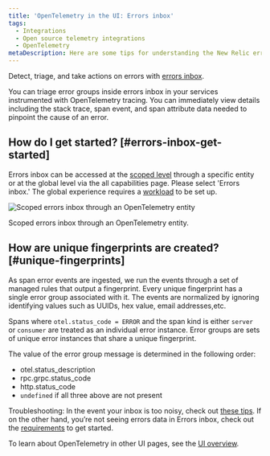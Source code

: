 ```yaml
---
title: 'OpenTelemetry in the UI: Errors inbox'
tags:
  - Integrations
  - Open source telemetry integrations
  - OpenTelemetry
metaDescription: Here are some tips for understanding the New Relic errors inbox for OpenTelemetry.
---
```



Detect, triage, and take actions on errors with [errors inbox](/docs/errors-inbox/errors-inbox/).

You can triage error groups inside errors inbox in your services instrumented with OpenTelemetry tracing. You can immediately view details including the stack trace, span event, and span attribute data needed to pinpoint the cause of an error.

## How do I get started? [#errors-inbox-get-started]

Errors inbox can be accessed at the [scoped level](/docs/errors-inbox/errors-inbox/#scoped) through a specific entity or at the global level via the all capabilities page. Please select 'Errors inbox.' The global experience requires a [workload](/docs/new-relic-solutions/new-relic-one/workloads/use-workloads/) to be set up.

<img
  title="Scoped errors inbox through an OpenTelemetry entity"
  alt="Scoped errors inbox through an OpenTelemetry entity"
  src={opentelemetryErrorGroupOccurences}
/>

<figcaption>
  Scoped errors inbox through an OpenTelemetry entity.
</figcaption>

## How are unique fingerprints are created? [#unique-fingerprints]

As span error events are ingested, we run the events through a set of managed rules that output a fingerprint. Every unique fingerprint has a single error group associated with it. The events are normalized by ignoring identifying values such as UUIDs, hex value, email addresses,etc.

Spans where `otel.status_code = ERROR` and the span kind is either `server` or `consumer` are treated as an individual error instance. Error groups are sets of unique error instances that share a unique fingerprint.

The value of the error group message is determined in the following order:
* otel.status_description
* rpc.grpc.status_code
* http.status_code
* `undefined` if all three above are not present

Troubleshooting: In the event your inbox is too noisy, check out [these tips](/docs/errors-inbox/errors-inbox/#similar-events). If on the other hand, you’re not seeing errors data in Errors inbox, check out the [requirements](/docs/errors-inbox/errors-inbox#requirements) to get started.

To learn about OpenTelemetry in other UI pages, see the [UI overview](/docs/more-integrations/open-source-telemetry-integrations/opentelemetry/view-your-data/opentelemetry-view-your-data).